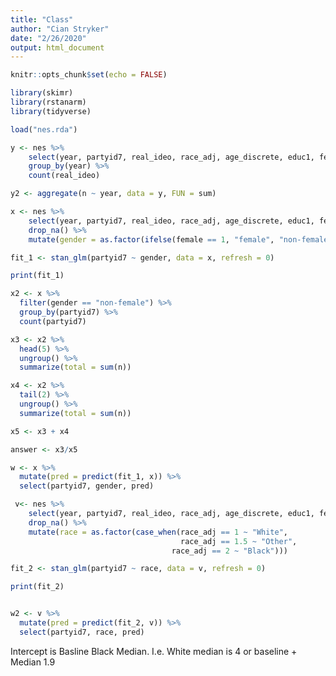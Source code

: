 ```yaml
---
title: "Class"
author: "Cian Stryker"
date: "2/26/2020"
output: html_document
---
```


```r
knitr::opts_chunk$set(echo = FALSE)

library(skimr)
library(rstanarm)
library(tidyverse)
```

```r
load("nes.rda")

y <- nes %>%
    select(year, partyid7, real_ideo, race_adj, age_discrete, educ1, female, income) %>%
    group_by(year) %>%
    count(real_ideo)

y2 <- aggregate(n ~ year, data = y, FUN = sum)
```

```r
x <- nes %>%
    select(year, partyid7, real_ideo, race_adj, age_discrete, educ1, female, income) %>%
    drop_na() %>%
    mutate(gender = as.factor(ifelse(female == 1, "female", "non-female")))
```

```r
fit_1 <- stan_glm(partyid7 ~ gender, data = x, refresh = 0)

print(fit_1)
```


```r
x2 <- x %>%
  filter(gender == "non-female") %>%
  group_by(partyid7) %>%
  count(partyid7)

x3 <- x2 %>%
  head(5) %>%
  ungroup() %>%
  summarize(total = sum(n))

x4 <- x2 %>%
  tail(2) %>%
  ungroup() %>%
  summarize(total = sum(n))

x5 <- x3 + x4

answer <- x3/x5
```

```r
w <- x %>%
  mutate(pred = predict(fit_1, x)) %>%
  select(partyid7, gender, pred)
```

```r
 v<- nes %>%
    select(year, partyid7, real_ideo, race_adj, age_discrete, educ1, female, income) %>%
    drop_na() %>%
    mutate(race = as.factor(case_when(race_adj == 1 ~ "White",
                                      race_adj == 1.5 ~ "Other", 
                                    race_adj == 2 ~ "Black")))

fit_2 <- stan_glm(partyid7 ~ race, data = v, refresh = 0)
```

```r
print(fit_2)


w2 <- v %>%
  mutate(pred = predict(fit_2, v)) %>%
  select(partyid7, race, pred)
```

Intercept is Basline Black Median. I.e. White median is 4 or baseline + Median 1.9
